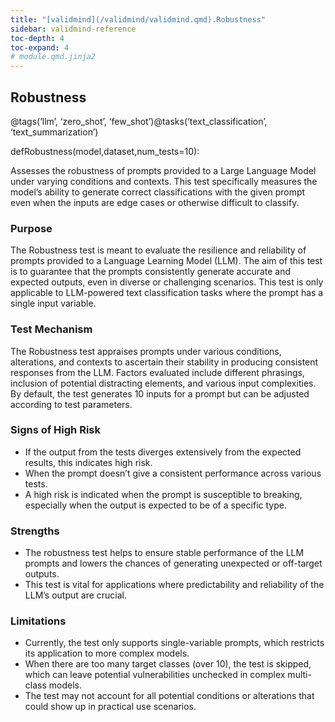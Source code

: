 ```yaml
---
title: "[validmind](/validmind/validmind.qmd).Robustness"
sidebar: validmind-reference
toc-depth: 4
toc-expand: 4
# module.qmd.jinja2
---
```


<!-- function.qmd.jinja2 -->

## Robustness{.suffix}

<!-- signatures.jinja2 -->

::: {.signature}

<span class="decorators"><span class="decorator">@<span class="n">tags(<span class="s">'llm'</span>, <span class="s">'zero_shot'</span>, <span class="s">'few_shot'</span>)</span></span><span class="decorator">@<span class="n">tasks(<span class="s">'text_classification'</span>, <span class="s">'text_summarization'</span>)</span></span></span>

<span class="kw">def</span><span class="name">Robustness</span>(<span class="params"><span class="n">model</span><span class="muted">,</span></span><span class="params"><span class="n">dataset</span><span class="muted">,</span></span><span class="params"><span class="n">num_tests</span><span class="o">=</span><span class="kc">10</span></span>):

:::

<!-- docstring.jinja2 -->

Assesses the robustness of prompts provided to a Large Language Model under varying conditions and contexts. This test specifically measures the model's ability to generate correct classifications with the given prompt even when the inputs are edge cases or otherwise difficult to classify.

### Purpose

The Robustness test is meant to evaluate the resilience and reliability of prompts provided to a Language Learning Model (LLM). The aim of this test is to guarantee that the prompts consistently generate accurate and expected outputs, even in diverse or challenging scenarios. This test is only applicable to LLM-powered text classification tasks where the prompt has a single input variable.

### Test Mechanism

The Robustness test appraises prompts under various conditions, alterations, and contexts to ascertain their stability in producing consistent responses from the LLM. Factors evaluated include different phrasings, inclusion of potential distracting elements, and various input complexities. By default, the test generates 10 inputs for a prompt but can be adjusted according to test parameters.

### Signs of High Risk

- If the output from the tests diverges extensively from the expected results, this indicates high risk.
- When the prompt doesn't give a consistent performance across various tests.
- A high risk is indicated when the prompt is susceptible to breaking, especially when the output is expected to be of a specific type.

### Strengths

- The robustness test helps to ensure stable performance of the LLM prompts and lowers the chances of generating unexpected or off-target outputs.
- This test is vital for applications where predictability and reliability of the LLM’s output are crucial.

### Limitations

- Currently, the test only supports single-variable prompts, which restricts its application to more complex models.
- When there are too many target classes (over 10), the test is skipped, which can leave potential vulnerabilities unchecked in complex multi-class models.
- The test may not account for all potential conditions or alterations that could show up in practical use scenarios.
